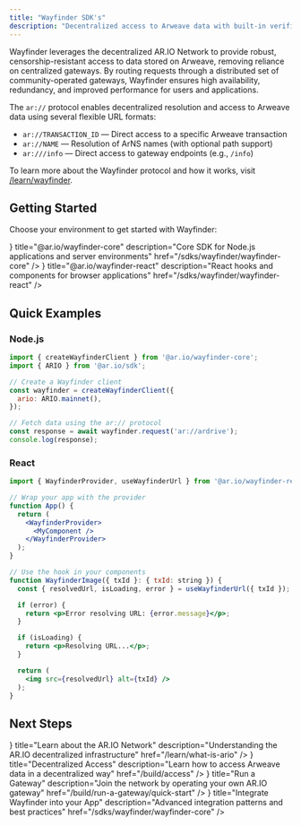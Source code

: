 ```yaml
---
title: "Wayfinder SDK's"
description: "Decentralized access to Arweave data with built-in verification and gateway routing"
---
```



Wayfinder leverages the decentralized AR.IO Network to provide robust, censorship-resistant access to data stored on Arweave, removing reliance on centralized gateways. By routing requests through a distributed set of community-operated gateways, Wayfinder ensures high availability, redundancy, and improved performance for users and applications.

The `ar://` protocol enables decentralized resolution and access to Arweave data using several flexible URL formats:

- `ar://TRANSACTION_ID` — Direct access to a specific Arweave transaction
- `ar://NAME` — Resolution of ArNS names (with optional path support)
- `ar:///info` — Direct access to gateway endpoints (e.g., `/info`)

To learn more about the Wayfinder protocol and how it works, visit [/learn/wayfinder](/learn/wayfinder).

## Getting Started

Choose your environment to get started with Wayfinder:

<Cards>
  <Card
    icon={<Terminal />}
    title="@ar.io/wayfinder-core"
    description="Core SDK for Node.js applications and server environments"
    href="/sdks/wayfinder/wayfinder-core"
  />
  <Card
    icon={<Chrome />}
    title="@ar.io/wayfinder-react"
    description="React hooks and components for browser applications"
    href="/sdks/wayfinder/wayfinder-react"
  />
</Cards>

## Quick Examples

### Node.js

```javascript
import { createWayfinderClient } from '@ar.io/wayfinder-core';
import { ARIO } from '@ar.io/sdk';

// Create a Wayfinder client
const wayfinder = createWayfinderClient({
  ario: ARIO.mainnet(),
});

// Fetch data using the ar:// protocol
const response = await wayfinder.request('ar://ardrive');
console.log(response);
```

### React

```jsx
import { WayfinderProvider, useWayfinderUrl } from '@ar.io/wayfinder-react';

// Wrap your app with the provider
function App() {
  return (
    <WayfinderProvider>
      <MyComponent />
    </WayfinderProvider>
  );
}

// Use the hook in your components
function WayfinderImage({ txId }: { txId: string }) {
  const { resolvedUrl, isLoading, error } = useWayfinderUrl({ txId });

  if (error) {
    return <p>Error resolving URL: {error.message}</p>;
  }

  if (isLoading) {
    return <p>Resolving URL...</p>;
  }

  return (
    <img src={resolvedUrl} alt={txId} />
  );
}
```

## Next Steps

<Cards>
  <Card
    icon={<Network />}
    title="Learn about the AR.IO Network"
    description="Understanding the AR.IO decentralized infrastructure"
    href="/learn/what-is-ario"
  />
  <Card
    icon={<BookOpen />}
    title="Decentralized Access"
    description="Learn how to access Arweave data in a decentralized way"
    href="/build/access"
  />
  <Card
    icon={<Server />}
    title="Run a Gateway"
    description="Join the network by operating your own AR.IO gateway"
    href="/build/run-a-gateway/quick-start"
  />
  <Card
    icon={<Globe />}
    title="Integrate Wayfinder into your App"
    description="Advanced integration patterns and best practices"
    href="/sdks/wayfinder/wayfinder-core"
  />
</Cards>
